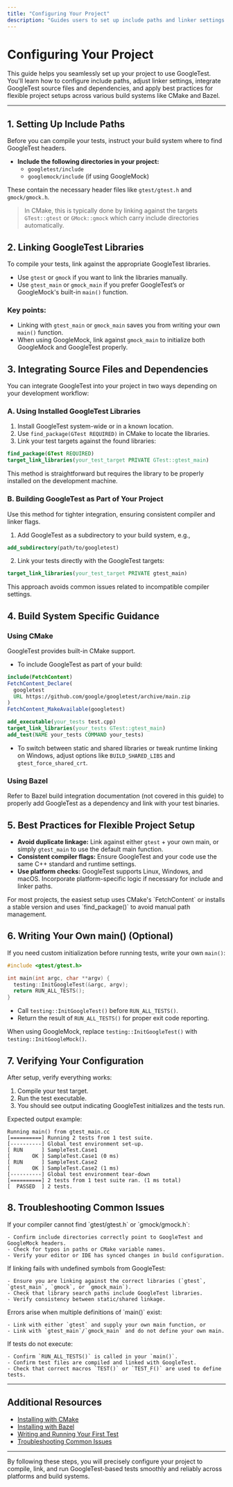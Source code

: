 ```yaml
---
title: "Configuring Your Project"
description: "Guides users to set up include paths and linker settings for GoogleTest, explains integration of source files and dependencies, and points out best practices for flexible project setup across different build systems."
---
```


# Configuring Your Project

This guide helps you seamlessly set up your project to use GoogleTest. You'll learn how to configure include paths, adjust linker settings, integrate GoogleTest source files and dependencies, and apply best practices for flexible project setups across various build systems like CMake and Bazel.

---

## 1. Setting Up Include Paths

Before you can compile your tests, instruct your build system where to find GoogleTest headers.

- **Include the following directories in your project:**
  - `googletest/include`
  - `googlemock/include` (if using GoogleMock)
  
These contain the necessary header files like `gtest/gtest.h` and `gmock/gmock.h`.

> In CMake, this is typically done by linking against the targets `GTest::gtest` or `GMock::gmock` which carry include directories automatically.


## 2. Linking GoogleTest Libraries

To compile your tests, link against the appropriate GoogleTest libraries.

- Use `gtest` or `gmock` if you want to link the libraries manually.
- Use `gtest_main` or `gmock_main` if you prefer GoogleTest’s or GoogleMock's built-in `main()` function.

### Key points:
- Linking with `gtest_main` or `gmock_main` saves you from writing your own `main()` function.
- When using GoogleMock, link against `gmock_main` to initialize both GoogleMock and GoogleTest properly.


## 3. Integrating Source Files and Dependencies

You can integrate GoogleTest into your project in two ways depending on your development workflow:

### A. Using Installed GoogleTest Libraries

1. Install GoogleTest system-wide or in a known location.
2. Use `find_package(GTest REQUIRED)` in CMake to locate the libraries.
3. Link your test targets against the found libraries:

```cmake
find_package(GTest REQUIRED)
target_link_libraries(your_test_target PRIVATE GTest::gtest_main)
```

This method is straightforward but requires the library to be properly installed on the development machine.

### B. Building GoogleTest as Part of Your Project

Use this method for tighter integration, ensuring consistent compiler and linker flags.

1. Add GoogleTest as a subdirectory to your build system, e.g.,

```cmake
add_subdirectory(path/to/googletest)
```

2. Link your tests directly with the GoogleTest targets:

```cmake
target_link_libraries(your_test_target PRIVATE gtest_main)
```

This approach avoids common issues related to incompatible compiler settings.


## 4. Build System Specific Guidance

### Using CMake

GoogleTest provides built-in CMake support.

- To include GoogleTest as part of your build:

```cmake
include(FetchContent)
FetchContent_Declare(
  googletest
  URL https://github.com/google/googletest/archive/main.zip
)
FetchContent_MakeAvailable(googletest)

add_executable(your_tests test.cpp)
target_link_libraries(your_tests GTest::gtest_main)
add_test(NAME your_tests COMMAND your_tests)
```

- To switch between static and shared libraries or tweak runtime linking on Windows, adjust options like `BUILD_SHARED_LIBS` and `gtest_force_shared_crt`.

### Using Bazel

Refer to Bazel build integration documentation (not covered in this guide) to properly add GoogleTest as a dependency and link with your test binaries.


## 5. Best Practices for Flexible Project Setup

- **Avoid duplicate linkage:** Link against either `gtest` + your own main, or simply `gtest_main` to use the default main function.
- **Consistent compiler flags:** Ensure GoogleTest and your code use the same C++ standard and runtime settings.
- **Use platform checks:** GoogleTest supports Linux, Windows, and macOS. Incorporate platform-specific logic if necessary for include and linker paths.

<Tip>
For most projects, the easiest setup uses CMake's `FetchContent` or installs a stable version and uses `find_package()` to avoid manual path management.
</Tip>


## 6. Writing Your Own main() (Optional)

If you need custom initialization before running tests, write your own `main()`:

```c++
#include <gtest/gtest.h>

int main(int argc, char **argv) {
  testing::InitGoogleTest(&argc, argv);
  return RUN_ALL_TESTS();
}
```

- Call `testing::InitGoogleTest()` before `RUN_ALL_TESTS()`.
- Return the result of `RUN_ALL_TESTS()` for proper exit code reporting.

When using GoogleMock, replace `testing::InitGoogleTest()` with `testing::InitGoogleMock()`.


## 7. Verifying Your Configuration

After setup, verify everything works:

1. Compile your test target.
2. Run the test executable.
3. You should see output indicating GoogleTest initializes and the tests run.

Expected output example:

```
Running main() from gtest_main.cc
[==========] Running 2 tests from 1 test suite.
[----------] Global test environment set-up.
[ RUN      ] SampleTest.Case1
[       OK ] SampleTest.Case1 (0 ms)
[ RUN      ] SampleTest.Case2
[       OK ] SampleTest.Case2 (1 ms)
[----------] Global test environment tear-down
[==========] 2 tests from 1 test suite ran. (1 ms total)
[  PASSED  ] 2 tests.
```


## 8. Troubleshooting Common Issues

<AccordionGroup title="Common Configuration Issues">
  <Accordion title="Include Path Errors">
    If your compiler cannot find `gtest/gtest.h` or `gmock/gmock.h`:

    - Confirm include directories correctly point to GoogleTest and GoogleMock headers.
    - Check for typos in paths or CMake variable names.
    - Verify your editor or IDE has synced changes in build configuration.
  </Accordion>
  <Accordion title="Linker Errors (Undefined References)">
    If linking fails with undefined symbols from GoogleTest:

    - Ensure you are linking against the correct libraries (`gtest`, `gtest_main`, `gmock`, or `gmock_main`).
    - Check that library search paths include GoogleTest libraries.
    - Verify consistency between static/shared linkage.
  </Accordion>
  <Accordion title="Multiple main() Definition Errors">
    Errors arise when multiple definitions of `main()` exist:

    - Link with either `gtest` and supply your own main function, or
    - Link with `gtest_main`/`gmock_main` and do not define your own main.
  </Accordion>
  <Accordion title="Runtime Test Discovery Fails">
    If tests do not execute:

    - Confirm `RUN_ALL_TESTS()` is called in your `main()`.
    - Confirm test files are compiled and linked with GoogleTest.
    - Check that correct macros `TEST()` or `TEST_F()` are used to define tests.
  </Accordion>
</AccordionGroup>


---

## Additional Resources

- [Installing with CMake](/getting-started/setup-overview/install-cmake)
- [Installing with Bazel](/getting-started/setup-overview/install-bazel)
- [Writing and Running Your First Test](/getting-started/first-steps/write-first-test)
- [Troubleshooting Common Issues](/getting-started/first-steps/troubleshooting)

---

By following these steps, you will precisely configure your project to compile, link, and run GoogleTest-based tests smoothly and reliably across platforms and build systems.